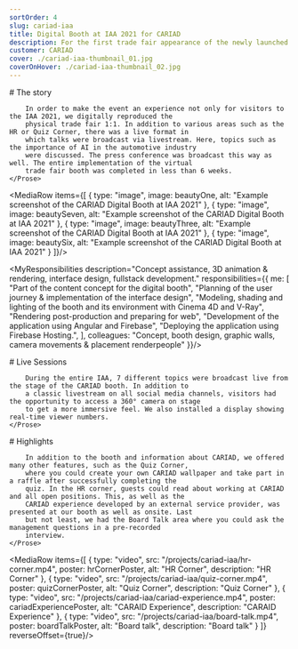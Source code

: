 ```yaml
---
sortOrder: 4
slug: cariad-iaa
title: Digital Booth at IAA 2021 for CARIAD
description: For the first trade fair appearance of the newly launched CARIAD (a software company of the Volkswagen Group founded in 2019), we developed a booth and design concept that was implemented both physically and digitally. The focus was recruiting and the initial presentation of the brand.
customer: CARIAD
cover: ./cariad-iaa-thumbnail_01.jpg
coverOnHover: ./cariad-iaa-thumbnail_02.jpg
---
```



<VideoPlayer client:visible src="/projects/cariad-iaa/cariad-iaa-2021_teaser.mp4" poster={teaserPoster}
             muted={false}
             alt="Teaser"/>

<div className="container-small">
    <Prose>
        # The story

        In order to make the event an experience not only for visitors to the IAA 2021, we digitally reproduced the
        physical trade fair 1:1. In addition to various areas such as the HR or Quiz Corner, there was a live format in
        which talks were broadcast via livestream. Here, topics such as the importance of AI in the automotive industry
        were discussed. The press conference was broadcast this way as well. The entire implementation of the virtual
        trade fair booth was completed in less than 6 weeks.
    </Prose>
</div>

<MediaRow items={[
    {
        type: "image",
        image: beautyOne,
        alt: "Example screenshot of the CARIAD Digital Booth at IAA 2021"
    },
    {
        type: "image",
        image: beautySeven,
        alt: "Example screenshot of the CARIAD Digital Booth at IAA 2021"
    },
    {
        type: "image",
        image: beautyThree,
        alt: "Example screenshot of the CARIAD Digital Booth at IAA 2021"
    }, {
        type: "image",
        image: beautySix,
        alt: "Example screenshot of the CARIAD Digital Booth at IAA 2021"
    }
]}/>

<MyResponsibilities description="Concept assistance, 3D animation & rendering, interface design, fullstack development."
                    responsibilities={{
                        me: [
                            "Part of the content concept for the digital booth",
                            "Planning of the user journey & implementation of the interface design",
                            "Modeling, shading and lighting of the booth and its environment with Cinema 4D and V-Ray",
                            "Rendering post-production and preparing for web",
                            "Development of the application using Angular and Firebase",
                            "Deploying the application using Firebase Hosting.",
                        ],
                        colleagues: "Concept, booth design, graphic walls, camera movements & placement renderpeople"
                    }}/>

<div className="container-small">
    <Prose>
        # Live Sessions

        During the entire IAA, 7 different topics were broadcast live from the stage of the CARIAD booth. In addition to
        a classic livestream on all social media channels, visitors had the opportunity to access a 360° camera on stage
        to get a more immersive feel. We also installed a display showing real-time viewer numbers.
    </Prose>
</div>

<VideoPlayer client:visible src="/projects/cariad-iaa/cariad-iaa-2021_live-sessions.mp4" poster={liveSessionsPoster}
             muted={false} alt="Livestreams"/>

<div className="container-small">
    <Prose>
        # Highlights

        In addition to the booth and information about CARIAD, we offered many other features, such as the Quiz Corner,
        where you could create your own CARIAD wallpaper and take part in a raffle after successfully completing the
        quiz. In the HR corner, guests could read about working at CARIAD and all open positions. This, as well as the
        CARIAD experience developed by an external service provider, was presented at our booth as well as onsite. Last
        but not least, we had the Board Talk area where you could ask the management questions in a pre-recorded
        interview.
    </Prose>
</div>

<MediaRow items={[
    {
        type: "video",
        src: "/projects/cariad-iaa/hr-corner.mp4",
        poster: hrCornerPoster,
        alt: "HR Corner",
        description: "HR Corner"
    },
    {
        type: "video",
        src: "/projects/cariad-iaa/quiz-corner.mp4",
        poster: quizCornerPoster,
        alt: "Quiz Corner",
        description: "Quiz Corner"
    },
    {
        type: "video",
        src: "/projects/cariad-iaa/cariad-experience.mp4",
        poster: cariadExperiencePoster,
        alt: "CARAID Experience",
        description: "CARAID Experience"
    },
    {
        type: "video",
        src: "/projects/cariad-iaa/board-talk.mp4",
        poster: boardTalkPoster,
        alt: "Board talk",
        description: "Board talk"
    }
]} reverseOffset={true}/>

<VideoPlayer client:visible
             src="https://res.cloudinary.com/dobsizufr/video/upload/v1674726303/mvlanga.com/cariad-iaa_run-through.mp4"
             poster={runthroughPoster} muted={false}
             alt="run through" description="Complete run through"/>